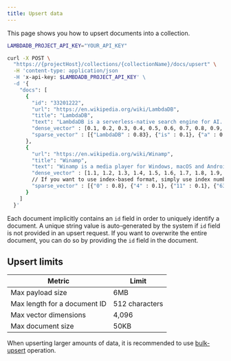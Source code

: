 ```yaml
---
title: Upsert data
---
```


This page shows you how to upsert documents into a collection.

```bash
LAMBDADB_PROJECT_API_KEY="YOUR_API_KEY"

curl -X POST \
  "https://{projectHost}/collections/{collectionName}/docs/upsert" \
  -H 'content-type: application/json
  -H 'x-api-key: $LAMBDADB_PROJECT_API_KEY' \
  -d '{
    "docs": [
      {
        "id": "33201222",
        "url": "https://en.wikipedia.org/wiki/LambdaDB",
        "title": "LambdaDB",
        "text": "LambdaDB is a serverless-native search engine for AI... ",
        "dense_vector" : [0.1, 0.2, 0.3, 0.4, 0.5, 0.6, 0.7, 0.8, 0.9, 1.0],
        "sparse_vector" : [{"LambdaDB" : 0.83}, {"is" : 0.1}, {"a" : 0.1} ... {"AI" : 0.7} ...]
      },
      {
        "url": "https://en.wikipedia.org/wiki/Winamp",
        "title": "Winamp",
        "text": "Winamp is a media player for Windows, macOS and Android ..."
        "dense_vector" : [1.1, 1.2, 1.3, 1.4, 1.5, 1.6, 1.7, 1.8, 1.9, 2.0],
        // If you want to use index-based format, simply use index numbers as keys in the sparse vector
        "sparse_vector" : [{"0" : 0.8}, {"4" : 0.1}, {"11" : 0.1}, {"63" : 0.54} ...]
      }
    ]
  }'
```

Each document implicitly contains an `id` field in order to uniquely identify a document.
A unique string value is auto-generated by the system if `id` field is not provided in an upsert request.
If you want to overwrite the entire document, you can do so by providing the `id` field in the document.

## Upsert limits

| Metric                       | Limit           |
| ---------------------------- | --------------- |
| Max payload size             | 6MB             |
| Max length for a document ID | 512 characters  |
| Max vector dimensions        | 4,096           |
| Max document size            | 50KB            |

When upserting larger amounts of data, it is recommended to use
[bulk-upsert](/guides/data/bulk-upsert-data) operation.